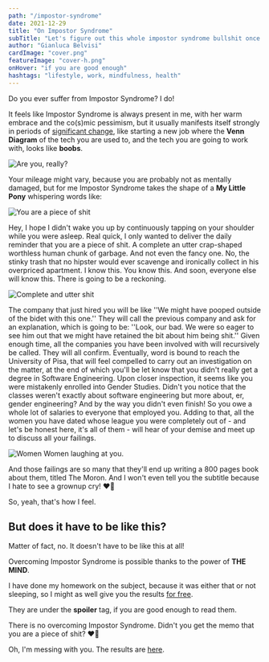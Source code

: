 ```yaml
---
path: "/impostor-syndrome"
date: 2021-12-29
title: "On Impostor Syndrome"
subTitle: "Let's figure out this whole impostor syndrome bullshit once and for all"
author: "Gianluca Belvisi"
cardImage: "cover.png"
featureImage: "cover-h.png"
onHover: "if you are good enough"
hashtags: "lifestyle, work, mindfulness, health"
---
```



Do you ever suffer from Impostor Syndrome? I do!

It feels like Impostor Syndrome is always present in me, with her warm embrace and the co(s)mic pessimism, but it usually manifests itself strongly in periods of [significant change](/leaving-king), like starting a new job where the **Venn Diagram** of the tech you are used to, and the tech you are going to work with, looks like **boobs**.

![Are you, really?](impostor_sm.jpg)

Your mileage might vary, because you are probably not as mentally damaged, but for me Impostor Syndrome takes the shape of a **My Little Pony** whispering words like:

![You are a piece of shit](mlp2.png)


<Pony>
    Hey, I hope I didn't wake you up by continuously tapping on your shoulder while you were asleep.
</Pony>
<Pony>
    Real quick, I only wanted to deliver the daily reminder that you are a piece of shit.
</Pony>
<Pony>
    A complete an utter crap-shaped worthless human chunk of garbage.
</Pony>
<Pony>
    And not even the fancy one. No, the stinky trash that no hipster would ever scavenge and ironically collect in his
    overpriced apartment.
</Pony>
<Pony>
    I know this. You know this. And soon, everyone else will know this.
</Pony>
<Pony>
    There is going to be a reckoning.
</Pony>

![Complete and utter shit](mlp3.png)

<Pony>
    The company that just hired you will be like ''We might have pooped outside of the bidet with this one.''
</Pony>
<Pony>
    They will call the previous company and ask for an explanation, which is going to be: ''Look, our bad. We were
    so eager to see him out that we might have retained the bit about him being shit.''
</Pony>
<Pony>
    Given enough time, all the companies you have been involved with will recursively be called. They will all confirm.
</Pony>
<Pony>
    Eventually, word is bound to reach the University of Pisa, that will feel compelled to carry out an investigation
    on the matter, at the end of which you'll be let know that you didn't really get a degree in Software Engineering.
</Pony>
<Pony>
    Upon closer inspection, it seems like you were mistakenly enrolled into Gender Studies. Didn't you notice that the
    classes weren't exactly about software engineering but more about, er, gender engineering?
</Pony>
<Pony>
    And by the way you didn't even finish! So you owe a whole lot of salaries to everyone that employed you.
</Pony>
<Pony>
    Adding to that, all the women you have dated whose league you were completely out of - and let's be honest here,
    it's all of them - will hear of your demise and meet up to discuss all your failings.
</Pony>

![Women](women.jpg)
<FigureLabel>Women laughing at you.</FigureLabel>

<Pony>
    And those failings are so many that they'll end up writing a 800 pages book about them, titled The Moron.
</Pony>
<Pony>
    And I won't even tell you the subtitle because I hate to see a grownup cry!
</Pony>
<Pony>
    ❤️🦄
</Pony>

So, yeah, that's how I feel.

## But does it have to be like this?

Matter of fact, no. It doesn't have to be like this at all!

Overcoming Impostor Syndrome is possible thanks to the power of **THE MIND**.

I have done my homework on the subject, because it was either that or not sleeping, so I might as well give you the results [for free](https://paypal.me/gianlucabelvisi).

They are under the **spoiler** tag, if you are good enough to read them.

<Spoiler>
    <p>
        <Pony>
            There is no overcoming Impostor Syndrome. Didn't you get the memo that you are a piece of shit?
        </Pony>
        <Pony>
            ❤️🦄
        </Pony>
    </p>
    <p>
        Oh, I'm messing with you. The results are <a href="/overcoming-impostor-syndrome">here</a>.
    </p>
</Spoiler>


